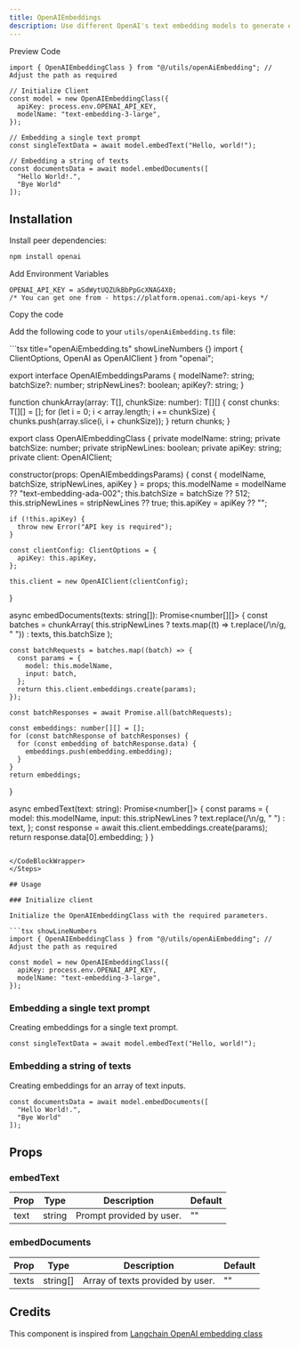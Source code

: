 ```yaml
---
title: OpenAIEmbeddings
description: Use different OpenAI's text embedding models to generate embeddings.
---
```


<Tabs defaultValue="preview">

<TabsList>
  <TabsTrigger value="preview">Preview</TabsTrigger>
  <TabsTrigger value="code">Code</TabsTrigger>

</TabsList>

<TabsContent value="preview">
  <ComponentPreviewTemp>
    <ReRankerDemo />
  </ComponentPreviewTemp>
</TabsContent>



<TabsContent value="code">

<CodeBlockWrapper>

```tsx showLineNumbers {4-7}
import { OpenAIEmbeddingClass } from "@/utils/openAiEmbedding"; // Adjust the path as required

// Initialize Client
const model = new OpenAIEmbeddingClass({
  apiKey: process.env.OPENAI_API_KEY,
  modelName: "text-embedding-3-large",
});

// Embedding a single text prompt
const singleTextData = await model.embedText("Hello, world!");

// Embedding a string of texts
const documentsData = await model.embedDocuments([
  "Hello World!.",
  "Bye World"
]);
```

</CodeBlockWrapper>

</TabsContent>

</Tabs>

## Installation

<Steps>

<Step>Install peer dependencies:</Step>

```bash
npm install openai
```
<Step>Add Environment Variables</Step>

```tsx title=".env" showLineNumbers {}
OPENAI_API_KEY = aSdWytUQZUkBbPpGcXNAG4X0;
/* You can get one from - https://platform.openai.com/api-keys */
```

<Step>Copy the code</Step>

Add the following code to your `utils/openAiEmbedding.ts` file:

<CodeBlockWrapper>
```tsx title="openAiEmbedding.ts" showLineNumbers {}
import { ClientOptions, OpenAI as OpenAIClient } from "openai";

export interface OpenAIEmbeddingsParams {
  modelName?: string;
  batchSize?: number;
  stripNewLines?: boolean;
  apiKey?: string;
}

function chunkArray<T>(array: T[], chunkSize: number): T[][] {
  const chunks: T[][] = [];
  for (let i = 0; i < array.length; i += chunkSize) {
    chunks.push(array.slice(i, i + chunkSize));
  }
  return chunks;
}

export class OpenAIEmbeddingClass {
  private modelName: string;
  private batchSize: number;
  private stripNewLines: boolean;
  private apiKey: string;
  private client: OpenAIClient;

  constructor(props: OpenAIEmbeddingsParams) {
    const { modelName, batchSize, stripNewLines, apiKey } = props;
    this.modelName = modelName ?? "text-embedding-ada-002";
    this.batchSize = batchSize ?? 512;
    this.stripNewLines = stripNewLines ?? true;
    this.apiKey = apiKey ?? "";

    if (!this.apiKey) {
      throw new Error("API key is required");
    }

    const clientConfig: ClientOptions = {
      apiKey: this.apiKey,
    };

    this.client = new OpenAIClient(clientConfig);
  }

  async embedDocuments(texts: string[]): Promise<number[][]> {
    const batches = chunkArray(
      this.stripNewLines ? texts.map((t) => t.replace(/\n/g, " ")) : texts,
      this.batchSize
    );

    const batchRequests = batches.map((batch) => {
      const params = {
        model: this.modelName,
        input: batch,
      };
      return this.client.embeddings.create(params);
    });

    const batchResponses = await Promise.all(batchRequests);

    const embeddings: number[][] = [];
    for (const batchResponse of batchResponses) {
      for (const embedding of batchResponse.data) {
        embeddings.push(embedding.embedding);
      }
    }
    return embeddings;
  }

  async embedText(text: string): Promise<number[]> {
    const params = {
      model: this.modelName,
      input: this.stripNewLines ? text.replace(/\n/g, " ") : text,
    };
    const response = await this.client.embeddings.create(params);
    return response.data[0].embedding;
  }
}


```

</CodeBlockWrapper>
</Steps>

## Usage

### Initialize client

Initialize the OpenAIEmbeddingClass with the required parameters.

```tsx showLineNumbers 
import { OpenAIEmbeddingClass } from "@/utils/openAiEmbedding"; // Adjust the path as required

const model = new OpenAIEmbeddingClass({
  apiKey: process.env.OPENAI_API_KEY,
  modelName: "text-embedding-3-large",
});

```
### Embedding a single text prompt

Creating embeddings for a single text prompt.

```tsx showLineNumbers 
const singleTextData = await model.embedText("Hello, world!");
```

### Embedding a string of texts

Creating embeddings for an array of text inputs.

```tsx showLineNumbers 
const documentsData = await model.embedDocuments([
  "Hello World!.",
  "Bye World"
]);
```


## Props

### embedText

| Prop   | Type   | Description                          | Default |
| ------ | ------ | ------------------------------------ | ------- |
| text   | string | Prompt provided by user.             | ""      |

### embedDocuments

| Prop   | Type     | Description                          | Default |
| ------ | -------- | ------------------------------------ | ------- |
| texts  | string[] | Array of texts provided by user.     | ""      |



## Credits

This component is inspired from [Langchain OpenAI embedding class](https://js.langchain.com/v0.2/docs/integrations/text_embedding/openai/)

